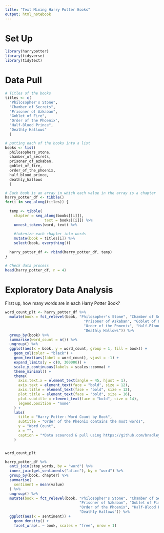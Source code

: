 ```yaml
---
title: "Text Mining Harry Potter Books"
output: html_notebook
---
```




# Set Up

```r
library(harrypotter)
library(tidyverse)
library(tidytext)
```

# Data Pull

```r
# Titles of the books
titles <- c(
  "Philosopher's Stone", 
  "Chamber of Secrets", 
  "Prisoner of Azkaban",
  "Goblet of Fire", 
  "Order of the Phoenix", 
  "Half-Blood Prince",
  "Deathly Hallows"
  )

# putting each of the books into a list
books <- list(
  philosophers_stone, 
  chamber_of_secrets, 
  prisoner_of_azkaban,
  goblet_of_fire, 
  order_of_the_phoenix, 
  half_blood_prince,
  deathly_hallows
  )

# Each book is an array in which each value in the array is a chapter 
harry_potter_df <- tibble()
for(i in seq_along(titles)) {
  
  temp <- tibble(
    chapter = seq_along(books[[i]]),
                  text = books[[i]]) %>%
    unnest_tokens(word, text) %>%
    
    #tokenize each chapter into words
    mutate(book = titles[i]) %>%
    select(book, everything())
  
  harry_potter_df <- rbind(harry_potter_df, temp)
}

# Check data process
head(harry_potter_df, n = 4)
```

# Exploratory Data Analysis


First up, how many words are in each Harry Potter Book?
```r
word_count_plt <- harry_potter_df %>% 
  mutate(book = fct_relevel(book, "Philosopher's Stone", "Chamber of Secrets",
                                    "Prisoner of Azkaban", "Goblet of Fire",
                                    "Order of the Phoenix", "Half-Blood Prince",
                                    "Deathly Hallows")) %>% 
  group_by(book) %>%
  summarise(word_count = n()) %>% 
  ungroup() %>% 
  ggplot(aes(x = book, y = word_count, group = 1, fill = book)) + 
    geom_col(color = "black") + 
    geom_text(aes(label = word_count), vjust = -1) + 
    expand_limits(y = c(0, 300000)) + 
    scale_y_continuous(labels = scales::comma) + 
    theme_minimal() + 
    theme(
      axis.text.x = element_text(angle = 45, hjust = 1),
      axis.text = element_text(face = "bold", size = 12),
      axis.title = element_text(face = "bold", size = 12),
      plot.title = element_text(face = "bold", size = 16),
      plot.subtitle = element_text(face = "bold", size = 14),
      legend.position = "none"
    ) + 
    labs(
      title = "Harry Potter: Word Count by Book",
      subtitle = "Order of the Pheonix contains the most words",
      y = "Word Count",
      x = "",
      caption = "*Data scourced & pull using https://github.com/bradleyboehmke/harrypotter"
    )


word_count_plt
```

```r
harry_potter_df %>% 
  anti_join(stop_words, by = "word") %>% 
  inner_join(get_sentiments("afinn"), by = "word") %>% 
  group_by(book, chapter) %>% 
  summarise(
    sentiment = mean(value)
  ) %>% 
  ungroup() %>% 
  mutate(book = fct_relevel(book, "Philosopher's Stone", "Chamber of Secrets",
                                  "Prisoner of Azkaban", "Goblet of Fire",
                                  "Order of the Phoenix", "Half-Blood Prince",
                                  "Deathly Hallows")) %>%
  ggplot(aes(x = sentiment)) + 
    geom_density() + 
    facet_wrap(. ~ book, scales = "free", nrow = 1)
  
```

